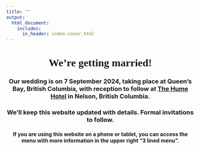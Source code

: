 ```yaml
---
title: ""
output:
  html_document:
    includes:
      in_header: index-cover.html
---
```

<center>
###
<h1 style = "font-family: Rockwell Extra Bold"> We're getting married!</h1>

### Our wedding is on **7 September 2024**, taking place at **Queen's Bay, British Columbia**, with reception to follow at **[The Hume Hotel](https://www.humehotel.com/) in Nelson, British Columbia**.

### We'll keep this website updated with details. Formal invitations to follow.

#### If you are using this website on a phone or tablet, you can access the menu with more information in the upper right "3 lined menu".
</center>
